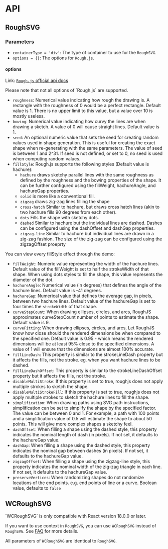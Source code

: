 
# API

## RoughSVG

### Parameters

- `containerType = 'div'`: The type of container to use for the `RoughSVG`.
- `options = {}`: The options for `Rough.js`.

#### options

Link: [`Rough.js` official api docs](https://github.com/rough-stuff/rough/wiki)

<Callout type="warning" emoji="⚠️">
  Please note that not all options of `Rough.js` are supported.
</Callout>


- `roughness`: Numerical value indicating how rough the drawing is.
  A rectangle with the roughness of 0 would be a perfect rectangle.
  Default value is 1. There is no upper limit to this value, but a value over 10 is mostly useless.
- `bowing`: Numerical value indicating how curvy the lines are when drawing a sketch.
  A value of 0 will cause straight lines.
  Default value is 1.
- `seed`: An optional numeric value that sets the seed for creating random values used in shape generation.
  This is useful for creating the exact shape when re-generating with the same parameters.
  The value of seed is between 1 and 2^31. If seed is not defined, or set to 0, no seed is used when computing random values.
- `fillStyle`: Rough.js supports the following styles (Default value is hachure):
  - `hachure` draws sketchy parallel lines with the same roughness as defined by the roughness and the bowing properties of the shape. It can be further configured using the fillWeight, hachureAngle, and hachureGap properties.
  - `solid` is more like a conventional fill.
  - `zigzag` draws zig-zag lines filling the shape
  - `cross-hatch` Similar to hachure, but draws cross hatch lines (akin to two hachure fills 90 degrees from each other).
  - `dots` Fills the shape with sketchy dots.
  - `dashed` Similar to hachure but the individual lines are dashed. Dashes can be configured using the dashOffset and dashGap properties.
  - `zigzag-line` Similar to hachure but individual lines are drawn in a zig-zag fashion. The size of the zig-zag can be configured using the zigzagOffset proeprty

You can view every fillStyle effect through the demo:

<FilStyleDemo />

- `fillWeight`: Numeric value representing the width of the hachure lines.
  Default value of the fillWeight is set to half the strokeWidth of that shape.
  When using dots styles to fill the shape, this value represents the diameter of the dot.
- `hachureAngle`: Numerical value (in degrees) that defines the angle of the hachure lines. Default value is -41 degrees.
- `hachureGap`: Numerical value that defines the average gap, in pixels, between two hachure lines. Default value of the hachureGap is set to four times the `strokeWidth` of that shape.
- `curveStepCount`: When drawing ellipses, circles, and arcs, RoughJS approximates curveStepCount number of points to estimate the shape. Default value is 9.
- `curveFitting`: When drawing ellipses, circles, and arcs, Let RoughJS know how close should the rendered dimensions be when compared to the specified one.
  Default value is 0.95 - which means the rendered dimensions will be at least 95% close to the specified dimensions.
  A value of 1 will ensure that the dimensions are almost 100% accurate.
- `fillLineDash`: This property is similar to the strokeLineDash property but it affects the fills, not the stroke. eg. when you want hachure lines to be dashed.
- `fillLineDashOffset`: This property is similar to the strokeLineDashOffset property but it affects the fills, not the stroke.
- `disableMultiStroke`: If this property is set to true, roughjs does not apply multiple strokes to sketch the shape.
- `disableMultiStrokeFill`: If this property is set to true, roughjs does not apply multiple strokes to sketch the hachure lines to fill the shape.
- `simplification`: When drawing paths using SVG path instructions, simplification can be set to simplify the shape by the specified factor. The value can be between 0 and 1.
  For example, a path with 100 points and a simplification value of 0.5 will estimate the shape to about 50 points. This will give more complex shapes a sketchy feel.
- `dashOffset`: When filling a shape using the dashed style, this property indicates the nominal length of dash (in pixels). If not set, it defaults to the hachureGap value.
- `dashGap`: When filling a shape using the dashed style, this property indicates the nominal gap between dashes (in pixels). If not set, it defaults to the hachureGap value.
- `zigzagOffset`: When filling a shape using the zigzag-line style, this property indicates the nominal width of the zig-zag triangle in each line. If not set, it defaults to the hachureGap value.
- `preserveVertices`: When randomizing shapes do not randomize locations of the end points. e.g. end points of line or a curve. Boolean value, defaults to `false`

## WCRoughSVG

<Callout type="warning" emoji="⚠️">
  `WCRoughSVG` is only compatible with React version 18.0.0 or later.
</Callout>

If you want to use context in `RoughSVG`, you can use `WCRoughSVG` instead of `RoughSVG`. See [FAQ](/faq#why-cant-i-get-the-context-value) for more details.

All parameters of `WCRoughSVG` are identical to `RoughSVG`.